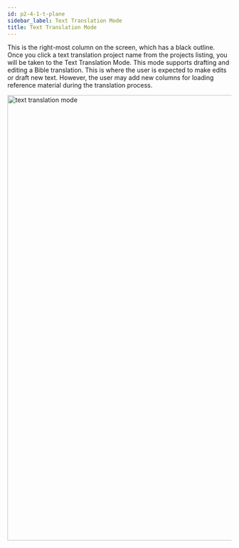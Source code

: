```yaml
---
id: p2-4-1-t-plane
sidebar_label: Text Translation Mode
title: Text Translation Mode
---
```


This is the right-most column on the screen, which has a black outline. Once you click a text translation project name from the projects listing, you will be taken to the Text Translation Mode. This mode supports drafting and editing a Bible translation. This is where the user is expected to make edits or draft new text. However, the user may add new columns for loading reference material during the translation process.

<img src="/AutographaV2-1-0/text-translation-mode.png"  width="1000px" alt="text translation mode"/>

